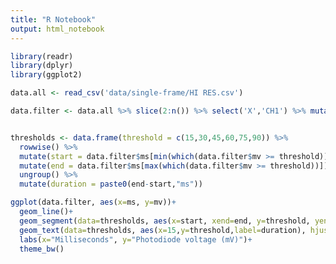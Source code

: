 ```yaml
---
title: "R Notebook"
output: html_notebook
---
```



```r
library(readr)
library(dplyr)
library(ggplot2)

data.all <- read_csv('data/single-frame/HI RES.csv')

data.filter <- data.all %>% slice(2:n()) %>% select('X','CH1') %>% mutate(mv = 1000 * as.numeric(as.character(CH1)), ms = as.numeric(X) * 0.02) %>% select('ms','mv')


thresholds <- data.frame(threshold = c(15,30,45,60,75,90)) %>% 
  rowwise() %>% 
  mutate(start = data.filter$ms[min(which(data.filter$mv >= threshold))]) %>%
  mutate(end = data.filter$ms[max(which(data.filter$mv >= threshold))]) %>%
  ungroup() %>%
  mutate(duration = paste0(end-start,"ms"))

ggplot(data.filter, aes(x=ms, y=mv))+
  geom_line()+
  geom_segment(data=thresholds, aes(x=start, xend=end, y=threshold, yend=threshold), color="blue")+
  geom_text(data=thresholds, aes(x=15,y=threshold,label=duration), hjust="left",nudge_y=3)+
  labs(x="Milliseconds", y="Photodiode voltage (mV)")+
  theme_bw()
```


